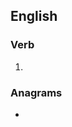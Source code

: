 ==English==

===Verb===
{{head|en|verb form}}

# {{en-third-person singular of|reorient}}

===Anagrams===
* {{anagrams|en|Entre Ríos|orneriest}}